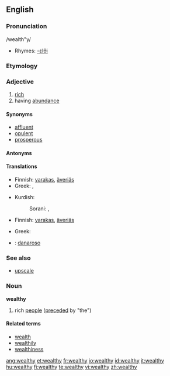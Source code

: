 ==English==

===Pronunciation===
/wealth"y/
*Rhymes: [[Rhymes:English:-ɛlθi|-ɛlθi]]

===Etymology===
{{suffix|wealth|y}}

===Adjective===
{{wikipedia}}
{{en-adj|wealthi|er|more}}

# [[rich]]
# having [[abundance]]

====Synonyms====
{{saurus|rich|wealthy}}
* [[affluent]]
* [[opulent]]
* [[prosperous]]

====Antonyms====
{{saurus|poor|impoverished}}

====Translations====
{{trans-top|rich}}
*Finnish: [[varakas]], [[äveriäs]]
*Greek: {{t|el|πλούσιος||tr=ploúsios|sc=Grek}}, {{t|el|εύπορος||tr=éfporos|sc=Grek}}
{{trans-mid}}
*Kurdish:
*:Sorani: {{t|ku|دۆڵه‌مه‌ند|tr=dollemend|sc=KUchar}}, {{t|ku|خاوه‌ن پاره‌|tr=xawen pare|sc=KUchar}}
{{trans-bottom}}

{{trans-top|having abundance}}
*Finnish: [[varakas]], [[äveriäs]]
{{trans-mid}}
*Greek: {{t|el|πλούσιος||tr=ploúsios|sc=Grek}}
{{trans-bottom}}

{{ttbc-top}}
*{{ttbc|Italian}}: [[danaroso]]
{{ttbc-bottom}}

===See also===
* [[upscale]]

===Noun===
'''wealthy'''
# rich [[people]] ([[precede]]d by "the")

====Related terms====
* [[wealth]]
* [[wealthily]]
* [[wealthiness]]

[[ang:wealthy]]
[[et:wealthy]]
[[fr:wealthy]]
[[io:wealthy]]
[[id:wealthy]]
[[it:wealthy]]
[[hu:wealthy]]
[[fi:wealthy]]
[[te:wealthy]]
[[vi:wealthy]]
[[zh:wealthy]]